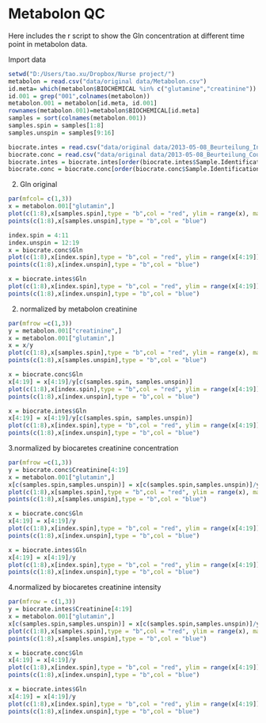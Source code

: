 Metabolon QC
========================================================

Here includes the r script to show the Gln concentration at different time point in metabolon data.

Import data
```r
setwd("D:/Users/tao.xu/Dropbox/Nurse project/")
metabolon = read.csv("data/original data/Metabolon.csv")
id.meta= which(metabolon$BIOCHEMICAL %in% c("glutamine","creatinine"))
id.001 = grep("001",colnames(metabolon))
metabolon.001 = metabolon[id.meta, id.001]
rownames(metabolon.001)=metabolon$BIOCHEMICAL[id.meta]
samples = sort(colnames(metabolon.001))
samples.spin = samples[1:8]
samples.unspin = samples[9:16]

biocrate.intes = read.csv("data/original data/2013-05-08_Beurteilung_Ints_Urin_Rui_nicht_normalisiert.csv")
biocrate.conc = read.csv("data/original data/2013-05-08_Beurteilung_Count_Urin_Rui_nicht_normalisiert.csv")
biocrate.intes = biocrate.intes[order(biocrate.intes$Sample.Identification),]
biocrate.conc = biocrate.conc[order(biocrate.conc$Sample.Identification),]
```

2. Gln original
```r
par(mfcol= c(1,3))
x = metabolon.001["glutamin",]
plot(c(1:8),x[samples.spin],type = "b",col = "red", ylim = range(x), main="metabolon Glutamin")
points(c(1:8),x[samples.unspin],type = "b",col = "blue")

index.spin = 4:11
index.unspin = 12:19
x = biocrate.conc$Gln
plot(c(1:8),x[index.spin],type = "b",col = "red", ylim = range(x[4:19]), main = "biocrates Glutamin concentrateion")
points(c(1:8),x[index.unspin],type = "b",col = "blue")

x = biocrate.intes$Gln
plot(c(1:8),x[index.spin],type = "b",col = "red", ylim = range(x[4:19]), main = "biocrates Glutamin signal intensity")
points(c(1:8),x[index.unspin],type = "b",col = "blue")

```


2. normalized by metabolon creatinine
```r
par(mfrow =c(1,3))
y = metabolon.001["creatinine",]
x = metabolon.001["glutamin",]
x = x/y
plot(c(1:8),x[samples.spin],type = "b",col = "red", ylim = range(x), main="metabolon Glutamin")
points(c(1:8),x[samples.unspin],type = "b",col = "blue")

x = biocrate.conc$Gln
x[4:19] = x[4:19]/y[c(samples.spin, samples.unspin)]
plot(c(1:8),x[index.spin],type = "b",col = "red", ylim = range(x[4:19]), main = "biocrates Glutamin concentrateion")
points(c(1:8),x[index.unspin],type = "b",col = "blue")

x = biocrate.intes$Gln
x[4:19] = x[4:19]/y[c(samples.spin, samples.unspin)]
plot(c(1:8),x[index.spin],type = "b",col = "red", ylim = range(x[4:19]), main = "biocrates Glutamin signal intensity")
points(c(1:8),x[index.unspin],type = "b",col = "blue")

```


3.normalized by biocaretes creatinine concentration
```r
par(mfrow =c(1,3))
y = biocrate.conc$Creatinine[4:19]
x = metabolon.001["glutamin",]
x[c(samples.spin,samples.unspin)] = x[c(samples.spin,samples.unspin)]/y
plot(c(1:8),x[samples.spin],type = "b",col = "red", ylim = range(x), main="metabolon Glutamin")
points(c(1:8),x[samples.unspin],type = "b",col = "blue")

x = biocrate.conc$Gln
x[4:19] = x[4:19]/y
plot(c(1:8),x[index.spin],type = "b",col = "red", ylim = range(x[4:19]), main = "biocrates Glutamin concentrateion")
points(c(1:8),x[index.unspin],type = "b",col = "blue")

x = biocrate.intes$Gln
x[4:19] = x[4:19]/y
plot(c(1:8),x[index.spin],type = "b",col = "red", ylim = range(x[4:19]), main = "biocrates Glutamin signal intensity")
points(c(1:8),x[index.unspin],type = "b",col = "blue")
```


4.normalized by biocaretes creatinine intensity
```r
par(mfrow = c(1,3))
y = biocrate.intes$Creatinine[4:19]
x = metabolon.001["glutamin",]
x[c(samples.spin,samples.unspin)] = x[c(samples.spin,samples.unspin)]/y
plot(c(1:8),x[samples.spin],type = "b",col = "red", ylim = range(x), main="metabolon Glutamin")
points(c(1:8),x[samples.unspin],type = "b",col = "blue")

x = biocrate.conc$Gln
x[4:19] = x[4:19]/y
plot(c(1:8),x[index.spin],type = "b",col = "red", ylim = range(x[4:19]), main = "biocrates Glutamin concentrateion")
points(c(1:8),x[index.unspin],type = "b",col = "blue")

x = biocrate.intes$Gln
x[4:19] = x[4:19]/y
plot(c(1:8),x[index.spin],type = "b",col = "red", ylim = range(x[4:19]), main = "biocrates Glutamin signal intensity")
points(c(1:8),x[index.unspin],type = "b",col = "blue")

```


